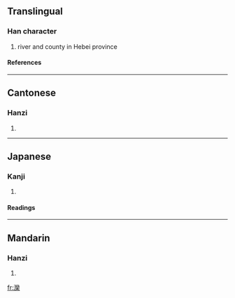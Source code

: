 {{see|滦}}

==Translingual==
===Han character===
{{Han char|rn=85|rad=水|as=23|sn=26|four=3219<sub>4</sub>|canj=水女火木 (EVFD)}}
# river and county in Hebei province
====References====
{{Han ref|kx=0664.190|dkj=18833|dj=1073.080|hdz=31799.010|uh=7064|ud=28772|bh=C665|bd=50789}}

----
==Cantonese==
===Hanzi===
{{yue-hanzi|jyut=|y=lyun4}}
# {{defn|Cantonese}}

----
==Japanese==
===Kanji===
{{ja-kanji|grade=|rs=水23}}
# {{defn|Japanese}} 
====Readings====
{{ja-readings|on=[[らん]] (ran)|kun=[[ながれる]] (nagareru)}}

----
==Mandarin==
===Hanzi===
{{cmn-hanzi|sim=滦|pin=[[luán]] ([[luan2]])|wg=luan<sup>2</sup>}}
# {{defn|Mandarin}}

[[fr:灤]]